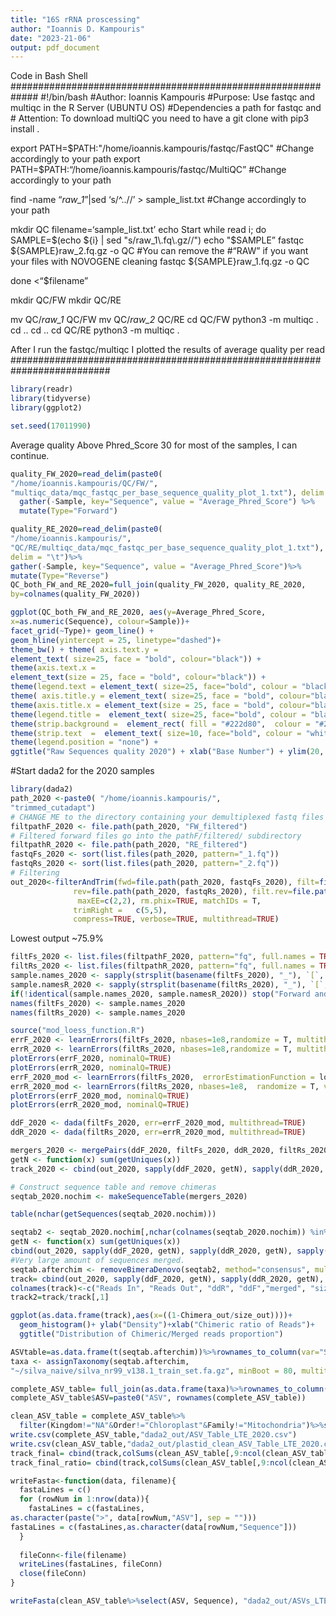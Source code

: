 ```yaml
---
title: "16S rRNA proscessing"
author: "Ioannis D. Kampouris"
date: "2023-21-06"
output: pdf_document
---
```

#############################################################
Code in Bash Shell
#############################################################
#!/bin/bash
#Author: Ioannis Kampouris
#Purpose: Use fastqc and multiqc in the R Server (UBUNTU OS)
#Dependencies a path for fastqc and 
# Attention: To download multiQC you need to have a git clone with pip3 install .

export PATH=$PATH:"/home/ioannis.kampouris/fastqc/FastQC" 
#Change accordingly to your path 
export PATH=$PATH:"/home/ioannis.kampouris/fastqc/MultiQC" 
#Change accordingly to your path 

find -name  "*raw_1*"|sed 's/^..//'  > sample_list.txt 
#Change accordingly to your path 

mkdir QC
filename='sample_list.txt'
echo Start
while read i;
   do 
   SAMPLE=$(echo ${i} | sed "s/raw_1\.fq\.gz//")
      echo "$SAMPLE"
   fastqc  ${SAMPLE}raw_2.fq.gz -o QC #You can remove the 
   #"RAW" if you want your files with NOVOGENE cleaning
    fastqc  ${SAMPLE}raw_1.fq.gz -o QC
     
done <"$filename"
 
 mkdir QC/FW
 mkdir QC/RE

mv QC/*raw_1* QC/FW
mv QC/*raw_2* QC/RE
cd QC/FW
python3 -m multiqc  .
cd ..
cd ..
cd QC/RE
python3 -m multiqc  .

After I run the fastqc/multiqc I plotted the results of average quality per read
##########################################################################
```r
library(readr)
library(tidyverse)
library(ggplot2)

set.seed(17011990)
```
Average quality Above Phred_Score 30 for most of the samples, I can continue.

```r
quality_FW_2020=read_delim(paste0(
"/home/ioannis.kampouris/QC/FW/",
"multiqc_data/mqc_fastqc_per_base_sequence_quality_plot_1.txt"), delim = "\t")%>%
  gather(-Sample, key="Sequence", value = "Average_Phred_Score") %>%
  mutate(Type="Forward")

quality_RE_2020=read_delim(paste0(
"/home/ioannis.kampouris/",
"QC/RE/multiqc_data/mqc_fastqc_per_base_sequence_quality_plot_1.txt"), 
delim = "\t")%>%
gather(-Sample, key="Sequence", value = "Average_Phred_Score")%>%
mutate(Type="Reverse")
QC_both_FW_and_RE_2020=full_join(quality_FW_2020, quality_RE_2020, 
by=colnames(quality_FW_2020))

ggplot(QC_both_FW_and_RE_2020, aes(y=Average_Phred_Score,
x=as.numeric(Sequence), colour=Sample))+
facet_grid(~Type)+ geom_line() + 
geom_hline(yintercept = 25, linetype="dashed")+
theme_bw() + theme( axis.text.y = 
element_text( size=25, face = "bold", colour="black")) +
theme(axis.text.x = 
element_text(size = 25, face = "bold", colour="black")) +
theme(legend.text = element_text( size=25, face="bold", colour = "black")) + 
theme( axis.title.y = element_text( size=25, face = "bold", colour="black")) + 
theme(axis.title.x = element_text(size = 25, face = "bold", colour="black")) +
theme(legend.title =  element_text( size=25, face="bold", colour = "black"))+
theme(strip.background =  element_rect( fill = "#222d80",  colour = "#222d80"))+
theme(strip.text  =  element_text( size=10, face="bold", colour = "white")) +
theme(legend.position = "none") +
ggtitle("Raw Sequences quality 2020") + xlab("Base Number") + ylim(20, 40)

```  
#Start dada2 for the 2020 samples
```r
library(dada2)
path_2020 <-paste0( "/home/ioannis.kampouris/",
"trimmed_cutadapt")
# CHANGE ME to the directory containing your demultiplexed fastq files
filtpathF_2020 <- file.path(path_2020, "FW_filtered") 
# Filtered forward files go into the pathF/filtered/ subdirectory
filtpathR_2020 <- file.path(path_2020, "RE_filtered") 
fastqFs_2020 <- sort(list.files(path_2020, pattern="_1.fq"))
fastqRs_2020 <- sort(list.files(path_2020, pattern="_2.fq"))
# Filtering
out_2020<-filterAndTrim(fwd=file.path(path_2020, fastqFs_2020), filt=file.path(filtpathF_2020, fastqFs_2020),
              rev=file.path(path_2020, fastqRs_2020), filt.rev=file.path(filtpathR_2020, fastqRs_2020),
               maxEE=c(2,2), rm.phix=TRUE, matchIDs = T,
              trimRight =   c(5,5),
              compress=TRUE, verbose=TRUE, multithread=TRUE)

```

Lowest output ~75.9%
```r
filtFs_2020 <- list.files(filtpathF_2020, pattern="fq", full.names = TRUE)
filtRs_2020 <- list.files(filtpathR_2020, pattern="fq", full.names = TRUE)
sample.names_2020 <- sapply(strsplit(basename(filtFs_2020), "_"), `[`, 1) # Assumes filename = samplename_XXX.fastq.gz
sample.namesR_2020 <- sapply(strsplit(basename(filtRs_2020), "_"), `[`, 1) # Assumes filename = samplename_XXX.fastq.gz
if(!identical(sample.names_2020, sample.namesR_2020)) stop("Forward and reverse files do not match.")else{"Proceed with Safety"}
names(filtFs_2020) <- sample.names_2020
names(filtRs_2020) <- sample.names_2020

```
```r
source("mod_loess_function.R")
errF_2020 <- learnErrors(filtFs_2020, nbases=1e8,randomize = T, multithread=TRUE)
errR_2020 <- learnErrors(filtRs_2020, nbases=1e8,randomize = T, multithread=TRUE)
plotErrors(errF_2020, nominalQ=TRUE)
plotErrors(errR_2020, nominalQ=TRUE)
errF_2020_mod <- learnErrors(filtFs_2020,  errorEstimationFunction = loessErrfun_mod1, verbose = T, randomize = T, nbases=1e8, multithread=TRUE)
errR_2020_mod <- learnErrors(filtRs_2020, nbases=1e8,  randomize = T, verbose = T, errorEstimationFunction = loessErrfun_mod1, multithread=TRUE)
plotErrors(errF_2020_mod, nominalQ=TRUE)
plotErrors(errR_2020_mod, nominalQ=TRUE)

```

```r
ddF_2020 <- dada(filtFs_2020, err=errF_2020_mod, multithread=TRUE)
ddR_2020 <- dada(filtRs_2020, err=errR_2020_mod, multithread=TRUE)
```
```r
mergers_2020 <- mergePairs(ddF_2020, filtFs_2020, ddR_2020, filtRs_2020, minOverlap=7)
getN <- function(x) sum(getUniques(x))
track_2020 <- cbind(out_2020, sapply(ddF_2020, getN), sapply(ddR_2020, getN), sapply(mergers_2020, getN))
```
```r
# Construct sequence table and remove chimeras
seqtab_2020.nochim <- makeSequenceTable(mergers_2020)
```


```r
table(nchar(getSequences(seqtab_2020.nochim)))

seqtab2 <- seqtab_2020.nochim[,nchar(colnames(seqtab_2020.nochim)) %in% 403:431]
getN <- function(x) sum(getUniques(x))
cbind(out_2020, sapply(ddF_2020, getN), sapply(ddR_2020, getN), sapply(mergers_2020, getN))
#Very large amount of sequences merged.
seqtab.afterchim <- removeBimeraDenovo(seqtab2, method="consensus", multithread=TRUE)
track= cbind(out_2020, sapply(ddF_2020, getN), sapply(ddR_2020, getN), sapply(mergers_2020, getN),rowSums(seqtab2),rowSums(seqtab.afterchim))
colnames(track)<-c("Reads In", "Reads Out", "ddR", "ddF","merged", "size_out","Chimera_out")
track2=track/track[,1]

ggplot(as.data.frame(track),aes(x=((1-Chimera_out/size_out))))+ 
  geom_histogram()+ ylab("Density")+xlab("Chimeric ratio of Reads")+
  ggtitle("Distribution of Chimeric/Merged reads proportion")

```


```r


ASVtable=as.data.frame(t(seqtab.afterchim))%>%rownames_to_column(var="Sequence")
taxa <- assignTaxonomy(seqtab.afterchim, 
"~/silva_naive/silva_nr99_v138.1_train_set.fa.gz", minBoot = 80, multithread=TRUE)

complete_ASV_table= full_join(as.data.frame(taxa)%>%rownames_to_column(var = "Sequence"), ASVtable, by="Sequence")
complete_ASV_table$ASV=paste0("ASV", rownames(complete_ASV_table))

clean_ASV_table = complete_ASV_table%>%
  filter(Kingdom!="NA"&Order!="Chloroplast"&Family!="Mitochondria")%>%select(Sequence, ASV, everything())
write.csv(complete_ASV_table,"dada2_out/ASV_Table_LTE_2020.csv")
write.csv(clean_ASV_table,"dada2_out/plastid_clean_ASV_Table_LTE_2020.csv")
track_final= cbind(track,colSums(clean_ASV_table[,9:ncol(clean_ASV_table)]) )
track_final_ratio= cbind(track,colSums(clean_ASV_table[,9:ncol(clean_ASV_table)]) )/track[,1]

writeFasta<-function(data, filename){
  fastaLines = c()
  for (rowNum in 1:nrow(data)){
    fastaLines = c(fastaLines, 
as.character(paste(">", data[rowNum,"ASV"], sep = "")))
fastaLines = c(fastaLines,as.character(data[rowNum,"Sequence"]))
  }
  
  fileConn<-file(filename)
  writeLines(fastaLines, fileConn)
  close(fileConn)
}

writeFasta(clean_ASV_table%>%select(ASV, Sequence), "dada2_out/ASVs_LTE_2020.fa")

```

